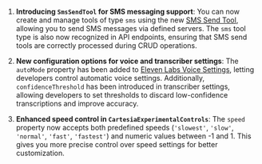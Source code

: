 1. **Introducing `SmsSendTool` for SMS messaging support**: You can now create and manage tools of type `sms` using the new [SMS Send Tool](https://api.vapi.ai/api#:~:text=SmsSendTool), allowing you to send SMS messages via defined servers. The `sms` tool type is also now recognized in API endpoints, ensuring that SMS send tools are correctly processed during CRUD operations.

2. **New configuration options for voice and transcriber settings**: The `autoMode` property has been added to [Eleven Labs Voice Settings](https://api.vapi.ai/api#:~:text=ElevenLabsVoice), letting developers control automatic voice settings. Additionally, `confidenceThreshold` has been introduced in transcriber settings, allowing developers to set thresholds to discard low-confidence transcriptions and improve accuracy.

3. **Enhanced speed control in `CartesiaExperimentalControls`**: The `speed` property now accepts both predefined speeds (`'slowest'`, `'slow'`, `'normal'`, `'fast'`, `'fastest'`) and numeric values between -1 and 1. This gives you more precise control over speed settings for better customization.